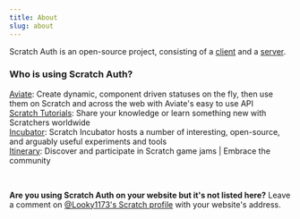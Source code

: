 ```yaml
---
title: About
slug: about
---
```


Scratch Auth is an open-source project, consisting of a [client](https://github.com/Looky1173/Scratch-Auth-Client) and a [server](https://github.com/Looky1173/Scratch-Auth-Server).

### Who is using Scratch Auth?

[Aviate](https://aviateapp.eu.org/): Create dynamic, component driven statuses on the fly, then use them on Scratch and across the web with Aviate's easy to use API\
[Scratch Tutorials](https://scratchtutorials.vercel.app): Share your knowledge or learn something new with Scratchers worldwide\
[Incubator](https://beta.itinerary.eu.org/): Scratch Incubator hosts a number of interesting, open-source, and arguably useful experiments and tools\
[Itinerary](https://itinerary.eu.org/): Discover and participate in Scratch game jams | Embrace the community

<br />

**Are you using Scratch Auth on your website but it's not listed here?** Leave a comment on [@Looky1173's Scratch profile](https://scratch.mit.edu/users/Looky1173#comments) with your website's address.
